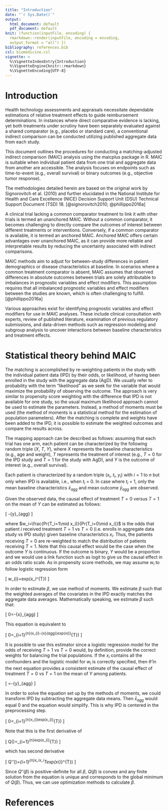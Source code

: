 ```yaml
---
title: "Introduction"
date: "`r Sys.Date()`"
output: 
  html_document: default
  pdf_document: default
knit: (function(inputFile, encoding) {
  rmarkdown::render(inputFile, encoding = encoding,
  output_format = "all") })
bibliography: references.bib
csl: biomedicine.csl
vignette: >
  %\VignetteIndexEntry{Introduction}
  %\VignetteEngine{knitr::rmarkdown}
  %\VignetteEncoding{UTF-8}
---
```


<style type="text/css">

body{ /* Normal  */
      font-size: 14px;
  }
td {  /* Table  */
  font-size: 10px;
}
h1.title {
  font-size: 38px;
}
h1 { /* Header 1 */
  font-size: 28px;
  }
h2 { /* Header 2 */
    font-size: 22px;
}
h3 { /* Header 3 */
  font-size: 18px;
}
code.r{ /* Code block */
    font-size: 12px;
}
pre { /* Code block - determines code spacing between lines */
    font-size: 14px;
}
</style>

# Introduction

Health technology assessments and appraisals necessitate dependable estimations of relative treatment effects to guide reimbursement determinations. In instances where direct comparative evidence is lacking, yet both treatments under scrutiny have been separately evaluated against a shared comparator (e.g., placebo or standard care), a conventional indirect comparison can be conducted utilizing published aggregate data from each study.

This document outlines the procedures for conducting a matching-adjusted indirect comparison (MAIC) analysis using the maicplus package in R. MAIC is suitable when individual patient data from one trial and aggregate data from another are accessible. The analysis focuses on endpoints such as time-to-event (e.g., overall survival) or binary outcomes (e.g., objective tumor response).

The methodologies detailed herein are based on the original work by Signorovitch et al. (2010) and further elucidated in the National Institute for Health and Care Excellence (NICE) Decision Support Unit (DSU) Technical Support Document (TSD) 18. [@signorovitch2010; @phillippo2016a]

A clinical trial lacking a common comparator treatment to link it with other trials is termed an unanchored MAIC. Without a common comparator, it becomes challenging to directly compare the outcomes of interest between different treatments or interventions. Conversely, if a common comparator is available, it is termed an anchored MAIC. Anchored MAIC offers certain advantages over unanchored MAIC, as it can provide more reliable and interpretable results by reducing the uncertainty associated with indirect comparisons.

MAIC methods aim to adjust for between-study differences in patient demographics or disease characteristics at baseline. In scenarios where a common treatment comparator is absent, MAIC assumes that observed differences in absolute outcomes between trials are solely attributable to imbalances in prognostic variables and effect modifiers. This assumption requires that all imbalanced prognostic variables and effect modifiers between the studies are known, which is often challenging to fulfill. [@phillippo2016a]

Various approaches exist for identifying prognostic variables and effect modifiers for use in MAIC analyses. These include clinical consultation with experts, review of published literature, examination of previous regulatory submissions, and data-driven methods such as regression modeling and subgroup analysis to uncover interactions between baseline characteristics and treatment effects.

# Statistical theory behind MAIC

The matching is accomplished by re-weighting patients in the study with the individual patient data (IPD) by their odds, or likelihood, of having been enrolled in the study with the aggregate data (AgD). We usually refer to probability with the term “likelihood” as we seek for the variable that would maximize the probability of observing the outcome. The approach is very similar to propensity score weighting with the difference that IPD is not available for one study, so the usual maximum likelihood approach cannot be used to estimate the parameters. Instead, a method of moments must be used (the method of moments is a statistical method for the estimation of population parameters). After the matching is complete and weights have been added to the IPD, it is possible to estimate the weighted outcomes and compare the results across.

The mapping approach can be described as follows: assuming that each trial has one arm, each patient can be characterized by the following random triple ($X$, $T$, $Y$), where $X$ represents the baseline characteristics (e.g., age and weight), $T$ represents the treatment of interest (e.g., $T = 0$ for the IPD study and $T = 1$ for the study with AgD), and $Y$ is the outcome of interest (e.g., overall survival).

Each patient is characterized by a random triple ($x_i$, $t_i$, $y_i$) with $i=1$ to $n$ but only when IPD is available, i.e., when $t_i$ = 0. In case where $t_i$ = 1, only the mean baseline characteristics $\bar{x}_{agg}$ and mean outcome $\bar{y}_{agg}$ are observed.

Given the observed data, the causal effect of treatment $T = 0$ versus $T = 1$ on the mean of $Y$ can be estimated as follows:

\[
\frac{\sum_{i=1}^{n}y_{i}w_{i}}{\sum_{i=1}^{n}w_{i}}-\bar{y}_{agg}
\]

where $w_i=\frac{Pr(T_i=1\mid x_i)}{Pr(T_i=0\mid x_i)}$ is the odds that patient $i$ received treatment $T=1$ vs $T=0$ (i.e. enrolls in aggregate data study vs IPD study) given baseline characteristics $x_i$. Thus, the patients receiving $T=0$ are re-weighted to match the distribution of patients receiving $T=1$. Note that this causal effect would be the case when the outcome $Y$ is continuous. If the outcome is binary, $Y$ would be a proportion and we would use a link function such as logit to give us the causal effect in an odds ratio scale. As in propensity score methods, we may
assume $w_i$ to follow logistic regression form

\[
w_{i}=exp(x_i^{T}\beta)
\]

In order to estimate $\beta$, we use method of moments. We estimate $\beta$ such that the weighted averages of the covariates in the IPD exactly matches the aggregate data averages. Mathematically speaking, we estimate $\beta$ such that:

\[
0=\frac{\sum_{i=1}^{n}x_{i}exp(x_i^{T}\hat{\beta})}{\sum_{i=1}^{n}exp(x_i^{T}\hat{\beta})}-\bar{x}_{agg}
\]

This equation is equivalent to

\[
0=\sum_{i=1}^{n}(x_{i}-\bar{x}_{agg})exp(x_{i}^{T}\hat{\beta})
\]

It is possible to use this estimator since a logistic regression model for the odds of receiving $T = 1$ vs $T = 0$ would, by definition, provide the correct weights for balancing the trial populations. If the $x_i$ contains all the confounders and the logistic model for $w_i$ is correctly specified, then $\hat{\theta}$ in the next equation provides a consistent estimate of the causal effect of treatment $T = 0$ vs $T = 1$ on the mean of $Y$ among patients.

\[
\hat{\theta}=\frac{\sum_{i=1}^{n}y_{i}exp(x_i^{T}\hat{\beta})}{\sum_{i=1}^{n}exp(x_i^{T}\hat{\beta})}-\bar{y}_{agg}
\]

In order to solve the equation set up by the methods of moments, we could transform IPD by subtracting the aggregate data means. Then $\bar{x}_{agg}$ would equal 0 and the equation would simplify. This is why IPD is centered in the preprocessing step.

\[
0=\sum_{i=1}^{n}x_{i}exp(x_{i}^{T}\hat{\beta})
\]

Note that this is the first derivative of

\[
Q(\beta)=\sum_{i=1}^{n}exp(x_{i}^{T}\hat{\beta})
\]

which has second derivative

\[
Q''(\beta)=\sum_{i=1}^{n}x_ix_i^Texp(x_{i}^{T}\hat{\beta})
\]

Since $Q''(\beta)$ is positive-definite for all $\beta$, $Q(\beta)$ is convex and any finite solution from
the equation is unique and corresponds to the global minimum of $Q(\beta)$. Thus, we can use optimization 
methods to calculate $\beta$.

# References
